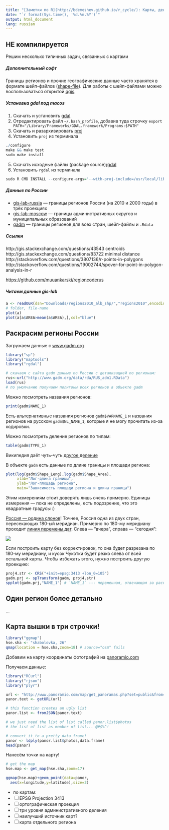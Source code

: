 ```yaml
---
title: "[Заметки по R](http://bdemeshev.github.io/r_cycle/): Карты, деньги, два ствола"
date: "`r format(Sys.time(), '%d.%m.%Y')`"
output: html_document
lang: russian
---
```


## НЕ компилируется


Решим несколько типичных задач, связанных с картами


##### Дополнительный софт

Границы регионов и прочие географические данные часто хранятся в формате шейп-файлов ([shape-file](https://ru.wikipedia.org/wiki/Shapefile)). Для работы с шейп-файлами можно воспользоваться открытой [qgis](http://www.qgis.org/). 

##### Установка gdal под macos

1. Скачать и установить [gdal](http://www.kyngchaos.com/software/frameworks)
2. Отредактировать файл `~/.bash_profile`, добавив туда строчку
`export PATH="/Library/Frameworks/GDAL.framework/Programs:$PATH"`
3. Скачать и разархивировать [proj](http://trac.osgeo.org/proj/wiki/WikiStart#Download)
4. Установить `proj` из терминала
```r
./configure
make && make test
sudo make install
```
5. Скачать исходные файлы (package source)[rgdal](http://cran.r-project.org/web/packages/rgdal/index.html)
6. Установить `rgdal` из терминала
```r
sudo R CMD INSTALL --configure-args='--with-proj-include=/usr/local/lib' rgdal_0.9-1.tar.gz 
```



##### Данные по России

* [gis-lab-russia](http://gis-lab.info/qa/rusbounds-rosreestr.html) --- границы регионов России (на 2010 и 2000 годы) в трёх проекциях 
* [gis-lab-moscow](http://gis-lab.info/qa/moscow-atd.html) --- границы административных округов и муниципальных образований
* [gadm](http://www.gadm.org/) --- границы регионов для всех стран, шейп-файлы и `.Rdata`


##### Ссылки

http://gis.stackexchange.com/questions/43543 centroids
http://gis.stackexchange.com/questions/83722 minimal distance
http://stackoverflow.com/questions/3807136/r-points-in-polygons
http://stackoverflow.com/questions/19002744/spover-for-point-in-polygon-analysis-in-r

[https://github.com/muuankarski/regioncoderus](https://github.com/muuankarski/regioncoderus)



##### Читаем данные gis-lab

```r
a <- readOGR(dsn="Downloads/regions2010_alb_shp/","regions2010",encoding = "WINDOWS-1251")
# folder, file-name
plot(a)
plot(a[a$AREA>mean(a$AREA),],col="blue")
```

## Раскрасим регионы России

Загружаем данные c [www.gadm.org](www.gadm.org)
```r
library("sp")
library("maptools")
library("rgdal")

# скачаем с сайта gadm данные по России с детализацией по регионам:
rus<-url("http://www.gadm.org/data/rda/RUS_adm1.RData")
load(rus)
# по умолчанию получаем полигоны всех регионов в объекте gadm
```

Можно посмотреть названия регионов:
```r
print(gadm$NAME_1)
```

Есть альтернативные названия регионов `gadm$VARNAME_1` и названия регионов на русском `gadm$NL_NAME_1`, которые я не могу прочитать из-за кодировки.

Можно посмотреть деление регионов по типам:
```r
table(gadm$TYPE_1)
```
Википедия даёт чуть-чуть [другое деление](http://ru.wikipedia.org/wiki/%D0%A4%D0%B5%D0%B4%D0%B5%D1%80%D0%B0%D1%82%D0%B8%D0%B2%D0%BD%D0%BE%D0%B5_%D1%83%D1%81%D1%82%D1%80%D0%BE%D0%B9%D1%81%D1%82%D0%B2%D0%BE_%D0%A0%D0%BE%D1%81%D1%81%D0%B8%D0%B8#.D0.A0.D0.B0.D1.81.D0.BF.D1.80.D0.B5.D0.B4.D0.B5.D0.BB.D0.B5.D0.BD.D0.B8.D0.B5_.D1.81.D1.83.D0.B1.D1.8A.D0.B5.D0.BA.D1.82.D0.BE.D0.B2_.D1.84.D0.B5.D0.B4.D0.B5.D1.80.D0.B0.D1.86.D0.B8.D0.B8_.D0.BF.D0.BE_.D1.82.D0.B8.D0.BF.D0.B0.D0.BC)

В объекте `gadm` есть данные по длине границы и площади региона:
```r
plot(log(gadm$Shape_Leng),log(gadm$Shape_Area),
     xlab="Лог-длина границы",
     ylab="Лог-площадь региона",
     main="Зависимость площади региона и длины границы")
```
Этим измерениям стоит доверять лишь очень примерно. Единицы измерения --- пока не определены, есть подозрение, что это квадратные градусы :) 

[Россия --- родина слонов](http://ru.wikipedia.org/wiki/%D0%A0%D0%BE%D1%81%D1%81%D0%B8%D1%8F_%E2%80%94_%D1%80%D0%BE%D0%B4%D0%B8%D0%BD%D0%B0_%D1%81%D0%BB%D0%BE%D0%BD%D0%BE%D0%B2)! Точнее, Россия одна из двух стран, пересекающих 180-ый меридиан. Примерно по 180-му меридиану проходит [линия перемены дат](http://ru.wikipedia.org/wiki/%D0%9C%D0%B5%D0%B6%D0%B4%D1%83%D0%BD%D0%B0%D1%80%D0%BE%D0%B4%D0%BD%D0%B0%D1%8F_%D0%BB%D0%B8%D0%BD%D0%B8%D1%8F_%D0%BF%D0%B5%D1%80%D0%B5%D0%BC%D0%B5%D0%BD%D1%8B_%D0%B4%D0%B0%D1%82). Слева --- "вчера", справа --- "сегодня":


![](http://upload.wikimedia.org/wikipedia/commons/c/c6/Diomede_Islands_Bering_Sea_Jul_2006.jpg)

Если построить карту без корректировок, то она будет разрезана по 180-му меридиану, и кусок Чукотки будет резко слева от всей остальной карты. Чтобы избежать этого, нужно построить другую проекцию:

```r
proj4.str <- CRS("+init=epsg:3413 +lon_0=105")
gadm.prj <- spTransform(gadm, proj4.str)
spplot(gadm.prj,"NAME_1") # `NAME_1` --- переменная, отвечающая за раскраску
```

## Один регион более детально

...


## Карта вышки в три строчки!

```r
library("ggmap")
hse.sha <- "shabolovka, 26"
qmap(location = hse.sha,zoom=18) # source="osm" fails
```

Добавим на карту координаты фотографий на [panoramio.com](panoramio.com)

Получаем данные:
```r
library("RCurl")
library("rjson")
library("plyr")

url <- "http://www.panoramio.com/map/get_panoramas.php?set=public&from=0&to=100&minx=37.606&miny=55.719&maxx=37.612&maxy=55.722"
panor.text <- getURL(url)

# this function creates an ugly list
panor.list <- fromJSON(panor.text)

# we just need the list of list called panor.list$photos
# the list of list as member of list... @#$%^!

# convert it to a pretty data frame!
panor <- ldply(panor.list$photos,data.frame)
head(panor)
```

Нанесём точки на карту!
```r
# get the map
hse.map <- get_map(hse.sha,zoom=17)

ggmap(hse.map)+geom_point(data=panor,
  aes(x=longitude,y=latitude),size=3)
```


- по картам:
- [ ] EPSG Projection 3413
- [ ] ортографическая проекция 
- [ ] три уровня административного деления
- [ ] наилучший источник карт?
- [ ] карта отдельного региона



